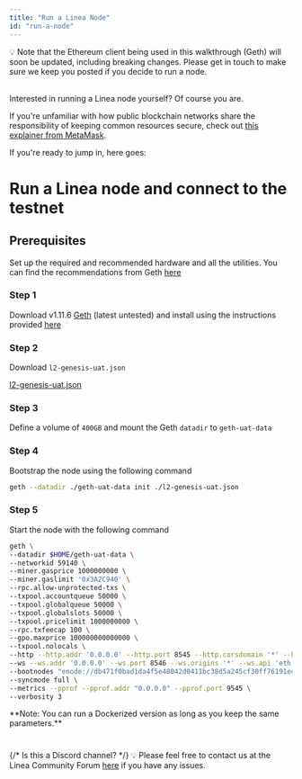 ```yaml
---
title: "Run a Linea Node"
id: "run-a-node"
---
```


<aside>
💡 Note that the Ethereum client being used in this walkthrough (Geth) will soon be updated, including breaking changes. Please get in touch to make sure we keep you posted if you decide to run a node.
</aside><br/>

Interested in running a Linea node yourself? Of course you are. 

If you're unfamiliar with how public blockchain networks share the responsibility of keeping common resources secure, check out [this explainer from MetaMask](https://support.metamask.io/hc/en-us/articles/360015489611-Learn-the-basics-of-blockchains-and-Ethereum-miners-and-validators-gas-cryptocurrencies-and-NFTs-block-explorer-networks-etc-). 

If you're ready to jump in, here goes:

# Run a Linea node and connect to the testnet

## Prerequisites

Set up the required and recommended hardware and all the utilities. You can find the recommendations from Geth [here](https://geth.ethereum.org/docs/getting-started/hardware-requirements)

### Step 1

Download v1.11.6 [Geth](https://geth.ethereum.org/downloads) (latest untested) and install using the instructions provided [here](https://geth.ethereum.org/docs/getting-started/installing-geth)

### Step 2

Download `l2-genesis-uat.json`

[l2-genesis-uat.json](pathname:///files/l2-genesis-uat.json)


### Step 3

Define a volume of `400GB` and mount the Geth `datadir` to `geth-uat-data`

### Step 4

Bootstrap the node using the following command

```bash
geth --datadir ./geth-uat-data init ./l2-genesis-uat.json
```

### Step 5

Start the node with the following command

```bash
geth \
--datadir $HOME/geth-uat-data \
--networkid 59140 \
--miner.gasprice 1000000000 \
--miner.gaslimit '0x3A2C940' \
--rpc.allow-unprotected-txs \
--txpool.accountqueue 50000 \
--txpool.globalqueue 50000 \
--txpool.globalslots 50000 \
--txpool.pricelimit 1000000000 \
--rpc.txfeecap 100 \
--gpo.maxprice 100000000000000 \
--txpool.nolocals \
--http --http.addr '0.0.0.0' --http.port 8545 --http.corsdomain '*' --http.api 'web3,eth,txpool,net' --http.vhosts='*' \
--ws --ws.addr '0.0.0.0' --ws.port 8546 --ws.origins '*' --ws.api 'eth,net,web3,txpool' \
--bootnodes "enode://db471f0bad1da4f5e48042d0411bc38d5a245cf30ff76191e454c9ff2e27e57d45009b9c6e50d582c44332b05f2d747a8e995aa20399e80c22b1abb069332dde@3.17.183.45:30303,enode://1b10ff18e0d5055111af8cffe083d8d123ebede1dd5d81b3f8ce069ead6f0e70ec3217a0fa163bebaf1cd87b78e8f630182d703e1aebde93996dd5f67fa89389@18.117.161.184:30303,enode://25a42af9d7573a6299b54bb3c2d6566e59079ab1b94b4d42aa44325252d85f45f0bfe8b40dd476a4ee30c7007b61ab34375875ffa668b73eccc9c32640b17e48@3.20.238.193:30303,enode://3dfed9020ade850dca85d2855d42bfb431d1dbfdaec529ad66773bff434e473c071849dddf9cd43f9c529777a384bf5293463baecd4aea7623e575877fd30024@3.18.97.19:30303,enode://68848179e1bfe737045d19734db8f83ce3f85739d551a1e4c4661486380f69677316445375323172e5fcdbd5e26ccbb94306b647b7ac0468de9e9e775a0fbed6@18.190.156.63:30303" \
--syncmode full \
--metrics --pprof --pprof.addr "0.0.0.0" --pprof.port 9545 \
--verbosity 3
```

<aside>
**Note: You can run a Dockerized version as long as you keep the same parameters.**
</aside>
<br/>

### 

<aside>
  {/* Is this a Discord channel? */}
  💡 Please feel free to contact us at the Linea Community Forum <a href="https://community.linea.build/c/developer-support/5">here</a> if you have any issues.
</aside>
<br/>
